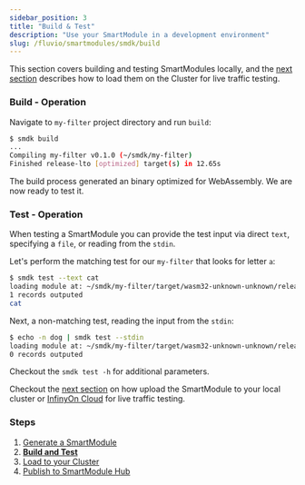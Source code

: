 ```yaml
---
sidebar_position: 3
title: "Build & Test"
description: "Use your SmartModule in a development environment"
slug: /fluvio/smartmodules/smdk/build
---
```


This section covers building and testing SmartModules locally, and the [next section] describes how to load them on the Cluster for live traffic testing.


### Build - Operation

Navigate to `my-filter` project directory and run `build`:

```bash copy="fl"
$ smdk build
...
Compiling my-filter v0.1.0 (~/smdk/my-filter)
Finished release-lto [optimized] target(s) in 12.65s
```

The build process generated an binary optimized for WebAssembly. We are now ready to test it.

### Test - Operation

When testing a SmartModule you can provide the test input via direct `text`, specifying a `file`,
or reading from the `stdin`.

Let's perform the matching test for our `my-filter` that looks for letter `a`:

```bash copy="fl"
$ smdk test --text cat
loading module at: ~/smdk/my-filter/target/wasm32-unknown-unknown/release-lto/my_filter.wasm
1 records outputed
cat
```

Next, a non-matching test, reading the input from the `stdin`:

```bash copy="fl"
$ echo -n dog | smdk test --stdin
loading module at: ~/smdk/my-filter/target/wasm32-unknown-unknown/release-lto/my_filter.wasm
0 records outputed
```

Checkout the `smdk test -h` for additional parameters.

Checkout the [next section] on how upload the SmartModule to your local cluster or [InfinyOn Cloud] for live traffic testing.

### Steps

1. [Generate a SmartModule]
2. **[Build and Test]**
3. [Load to your Cluster]
4. [Publish to SmartModule Hub]

[next section]: /smartmodules/smdk/load
[Load to your Cluster]: /smartmodules/smdk/load
[Publish to SmartModule Hub]: /smartmodules/smdk/publish
[InfinyOn Cloud]: https://infinyon.cloud

[Generate a SmartModule]: /smartmodules/smdk/generate
[Build and Test]: /smartmodules/smdk/build
[Load to your Cluster]: /smartmodules/smdk/load
[Publish to SmartModule Hub]: /smartmodules/smdk/publish
